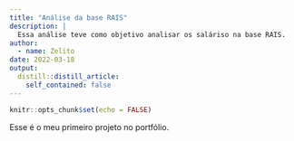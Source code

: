```yaml
---
title: "Análise da base RAIS"
description: |
  Essa análise teve como objetivo analisar os saláriso na base RAIS.
author:
  - name: Zelito
date: 2022-03-18
output:
  distill::distill_article:
    self_contained: false
---
```



```r
knitr::opts_chunk$set(echo = FALSE)
```

Esse é o meu primeiro projeto no portfólio.


